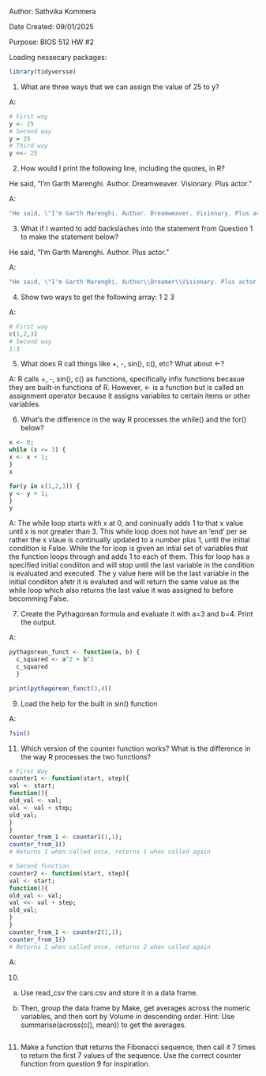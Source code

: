 Author: Sathvika Kommera

Date Created: 09/01/2025

Purpose: BIOS 512 HW #2


Loading nessecary packages:
```r
library(tidyversse)
```

1. What are three ways that we can assign the value of 25 to y?

A:
```r
# First way
y <- 25
# Second way
y = 25
# Third way
y <<- 25
```

2. How would I print the following line, including the quotes, in R?

He said, “I’m Garth Marenghi. Author. Dreamweaver. Visionary. Plus actor.”

A:
```r
"He said, \"I'm Garth Marenghi. Author. Dreamweaver. Visionary. Plus actor.\""
```

3. What if I wanted to add backslashes into the statement from Question 1 to make the statement below?

He said, “I’m Garth Marenghi. Author\Dreamweaver\Visionary. Plus actor.”

A:
```r
"He said, \"I'm Garth Marenghi. Author\\Dreamer\\Visionary. Plus actor.\""
```

4. Show two ways to get the following array: 1 2 3

A:
```r
# First way
c(1,2,3)
# Second way
1:3
```

5. What does R call things like +, -, sin(), c(), etc? What about <-?

A: R calls +, -, sin(), c() as functions, specifically infix functions becasue they are built-in functions of R. However, <- is a function but is called an assignment operator because it assigns variables to certain items or other variables.

6. What’s the difference in the way R processes the while() and the for() below?

```r
x <- 0;
while (x <= 3) {
x <- x + 1;
}
x

for(y in c(1,2,3)) {
y <- y + 1;
}
y
```

A: The while loop starts with x at 0, and coninually adds 1 to that x value until x is not greater than 3. This while loop does not have an 'end' per se rather the x vlaue is continually updated to a number plus 1, until the initial condition is False.  While the for loop is given an intial set of variables that the function loops through and adds 1 to each of them. This for loop has a specified initial condiiton and will stop until the last variable in the condition is evaluated and executed. The y value here will be the last variable in the initial condiiton afetr it is evaluted and will return the same value as the while loop which also returns the last value it was assigned to before becomming False.


7. Create the Pythagorean formula and evaluate it with a=3 and b=4. Print the output.

A:
```r
pythagorean_funct <- function(a, b) {
  c_squared <- a^2 + b^2
  c_squared
  }

print(pythagorean_funct(3,4))
```

9. Load the help for the built in sin() function

A:
```r
?sin()
```


11. Which version of the counter function works? What is the difference in the way R processes the two functions?
```r
# First Way
counter1 <- function(start, step){
val <- start;
function(){
old_val <- val;
val <- val + step;
old_val;
}
}
counter_from_1 <- counter1(1,1);
counter_from_1()
# Returns 1 when called once, reterns 1 when called again

# Second function
counter2 <- function(start, step){
val <- start;
function(){
old_val <- val;
val <<- val + step;
old_val;
}
}
counter_from_1 <- counter2(1,1);
counter_from_1()
# Returns 1 when called once, returns 2 when called again
```
A:

10.
a) Use read_csv the cars.csv and store it in a data frame.

b) Then, group the data frame by Make, get averages across the numeric variables, and then sort by
Volume in descending order. Hint: Use summarise(across(c(), mean)) to get the averages.
```r

```

11. Make a function that returns the Fibonacci sequence, then call it 7 times to return the first 7 values of the
sequence. Use the correct counter function from question 9 for inspiration.

```r

```
